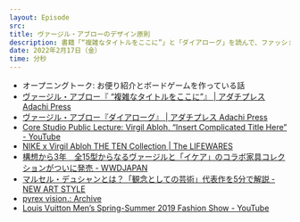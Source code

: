 ```yaml
---
layout: Episode
src: 
title: ヴァージル・アブローのデザイン原則
description: 書籍「“複雑なタイトルをここに”」と「ダイアローグ」を読んで、ファッションデザイナーであるヴァージル・アブローのデザイン原則について話しました。
date: 2022年2月17日（金）
time: 分秒
---
```


- オープニングトーク: お便り紹介とボードゲームを作っている話
- [ヴァージル・アブロー『 “複雑なタイトルをここに”』 | アダチプレス Adachi Press](https://adachipress.jp/insertcomplicatedtitlehere/)
- [ヴァージル・アブロー『ダイアローグ』 | アダチプレス Adachi Press](https://adachipress.jp/dialogues/)
- [Core Studio Public Lecture: Virgil Abloh, “Insert Complicated Title Here” - YouTube](https://www.youtube.com/watch?v=qie5VITX6eQ&t=3s)
- [NIKE x Virgil Abloh THE TEN Collection | The LIFEWARES](https://www.thelifewares.com/feature/nike-virgil-abloh-the-ten-collection/)
- [構想から3年　全15型からなるヴァージルと「イケア」のコラボ家具コレクションがついに発売 - WWDJAPAN](https://www.wwdjapan.com/articles/969722)
- [マルセル・デュシャンとは？「観念としての芸術」代表作を5分で解説 - NEW ART STYLE](https://media.and-art.jp/art-studies/contemporary-art/who_is_marcel_duchamp/)
- [pyrex vision.: Archive](https://virgilabloh.tumblr.com/archive)
- [Louis Vuitton Men’s Spring-Summer 2019 Fashion Show - YouTube](https://www.youtube.com/watch?v=I1AqjvdiubA)
